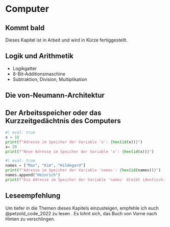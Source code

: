 # Computer

::: callout-note
## Kommt bald

Dieses Kapitel ist in Arbeit und wird in Kürze fertiggestellt.
:::

## Logik und Arithmetik

-   Logikgatter
-   8-Bit-Additionsmaschine
-   Subtraktion, Division, Multiplikation

## Die von-Neumann-Architektur

## Der Arbeitsspeicher oder das Kurzzeitgedächtnis des Computers

```python
#| eval: true
x = 10
print(f"Adresse im Speicher der Variable 'x': {hex(id(x))}")
x= 20
print(f"Neue Adresse im Speicher der Variable 'x': {hex(id(x))}")
```

```python
#| eval: true
names = ["Max", "Kim", "Hildegard"]
print(f"Adresse im Speicher der Variable 'names': {hex(id(names))}")
names.append("Heinrich")
print(f"Die Adresse im Speicher der Variable 'names' bleibt identisch: {hex(id(names))}")

```

::: callout-tip
## Leseempfehlung

Um tiefer in die Themen dieses Kapitels einzusteigen, empfehle ich euch @petzold_code_2022 zu lesen . Es lohnt sich, das Buch von Vorne nach Hinten zu verschlingen.
:::
